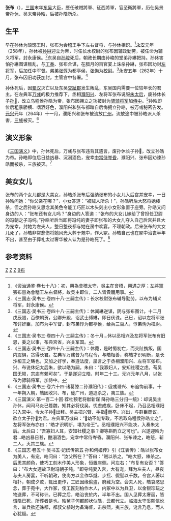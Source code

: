 '''张布'''（{{bd|?||264年|catIdx=Z}}），[[三国|三国]]末年[[孫吳|东吴]]大臣，歷任破賊將軍、征西將軍，官至衛將軍，历仕吴景帝[[孙休|孙休]]、吴末帝[[孙皓|孙皓]]，后被孙皓所杀。

==生平==
早在孙休为琅琊王时，张布为会稽王手下左右督将，与孙休相识。<ref>《资治通鉴·卷七十八》：初，興為會稽太守，吳主在會稽，興遇之厚；左將軍張布嘗為會稽王左右督將，故吳主即位，二人皆貴寵用事。</ref>[[永安_(孫休)|永安]]元年（258年），孙休被[[孙綝|孙綝]]迎立为帝，时任长水校尉的张布因辅政勤劳，被任命为辅义将军，封永康侯。<ref>《三国志·吴书三·卷四十八·三嗣主传》：长水校尉张布辅导勤劳，以布为辅义将军，封永康侯。</ref>东吴自[[孙峻|孙峻]]死后，朝政长期由孙峻的堂弟孙綝把持。孙休害怕孙綝图谋叛乱，与[[丁奉|丁奉]]、张布合谋，在腊月的百官宴上诛杀孙綝，张布因功封[[左将军|左将军]]，后加任中军督。弟弟[[张惇|张惇]]为都亭侯，[[张恂|张恂]]为[[校尉|校尉]]。<ref>《三国志·吴书三·卷四十八·三嗣主传》：休闻綝逆谋，阴与张布图计。十二月戊辰腊，百僚朝贺，公卿升殿，诏武士缚綝，即日伏诛。己巳，诏以左将军张布讨奸臣，加布为中军督，封布弟惇为都亭侯，给兵三百人，惇弟恂为校尉。</ref>永安五年（262年）十月，张布因旧功获加封，主管宫中{{Fact|[[尚书|尚书]]、[[中书|中书]]、[[门下|门下]]|time=2014-08-13T03:13:17+00:00}}各署。<ref>《三国志·吴书三·卷四十八·三嗣主传》：冬十月...休以丞相兴及左将军张布有旧恩，委之以事，布典宫省，兴关军国。</ref>

孙休死后，因[[蜀汉|蜀汉]]灭亡以及东吴[[交趾郡|交趾郡]]发生叛乱，东吴国内需要一位较年长的君主。在左典军[[万彧|万彧]]的极力推荐下，丞相[[濮阳兴|濮阳兴]]、左将军张布说服[[朱皇后_(孙休)|朱太后]]，废孙休长子[[孙𩅦|孙𩅦]]，改立乌程侯孙皓为帝，张布因拥立之功被封为[[骠骑将军|骠骑将军]]加[[侍中|侍中]]。<ref>《三国志·吴书三·卷四十八·三嗣主传》：休薨，是时蜀初亡，而交阯携叛，国内震惧，贪得长君。左典军万彧昔为乌程令，与皓相善，称皓才识明断，是长沙桓王之畴也，又加之好学，奉遵法度，屡言之于丞相濮阳兴、左将军张布。兴、布说休妃太后朱，欲以皓为嗣。朱曰：“我寡妇人，安知社稷之虑。苟吴国无陨，宗庙有赖可矣”。于是遂迎立皓，时年二十三。元兴元年八月，以张布为骠骑将军，加侍中。</ref>孙皓即位后粗暴骄横、嗜酒好色，濮阳兴和张布都暗自后悔拥立孙皓，被万彧秘密告发。[[元兴_(孙皓)|元兴]]元年（264年）十一月，濮阳兴和张布被流放[[广州_(古代)|广州]]，流放途中被孙皓派人杀害，[[三族|三族]]被灭。<ref>《三国志·吴书三·卷六十四·诸葛滕二孙濮阳传》：俄彧谮兴、布追悔前事。十一年朔入朝，皓因收兴、布，徙广州，道追杀之，夷三族。</ref>

==演义形象==
《[[三国演义|三国演义]]》中，孙休死后，万彧与张布违背其遗言，废孙休长子孙𩅦，改立孙皓为帝。孙皓即位后日益凶暴、沉溺酒色，宠幸[[中常侍|中常侍]][[岑昏|岑昏]]，濮阳兴、张布因劝谏孙皓而被杀，三族被灭。<ref>《三国演义·第一百二十回·荐杜预老将献新谋 降孙皓三分归一统》：却说吴主孙休，闻司马炎已篡魏，知其必将伐吴，忧虑成疾，卧床不起，乃召丞相濮阳兴入宫中，令太子孙𩅦出拜。吴主把兴臂、手指𩅦而卒。兴出，与群臣商议，欲立太子孙𩅦为君。左典军万彧曰：“𩅦幼不能专政，不若取乌程侯孙皓立之”。左将军张布亦曰：“皓才识明断，堪为帝王”。丞相濮阳兴不能决，入奏朱太后。太后曰：“吾寡妇人耳，安知社稷之事？卿等斟酌立之可也”。兴遂迎皓为君...皓凶暴日甚，酷溺酒色，宠幸中常侍岑昏。濮阳兴、张布谏之，皓怒，斩二人，灭其三族。</ref>

==美女女儿==
张布的两个女儿都是大美女，孙皓杀张布后强纳张布的小女儿入后宫并宠幸，一日孙皓问她：“你父亲在哪？”，小女答道：“被贼人所杀！”，孙皓听后大怒将她棒杀，但之后孙皓又思念其美色令能工巧匠以木头刻出小女形象置于座旁。孙皓又问身边的人：“张布还有女儿吗？”身边的人答道：“张布的大女儿嫁给了曾担任卫尉的冯朝之子冯纯。”孙皓听后当即将冯纯的妻子即张布的大女儿夺入自己后宫并且大为宠幸，封她为左夫人，整日整夜都与她在房中欢宴，不理朝政。后来张布的大女儿死了，孙皓非常悲伤将她风光大葬于苑中，作大冢。孙皓自己也在冢中治丧半年不出，甚至由于葬礼太过奢华被人认为是孙皓死了。<ref>《三国志·卷五十·吴书五·妃嫔传第五·孙和何姬传》引《江表传》：皓以张布女为美人，有宠，皓问曰："汝父所在？"答曰："贼以杀之。"皓大怒，棒杀之。后思其颜色，使巧工刻木作美人形象，恒置座侧。问左右："布复有女否？"答曰："布大女適故卫尉冯朝子纯。"即夺纯妻入宫，大有宠，拜为左夫人，昼夜与夫人房宴，不听朝政，使尚方以金作华燧、步摇、假髻以千数。令宫人著以相扑，朝成夕败，辄出更作，工匠因缘偷盗，府藏为空。会夫人死，皓哀愍思念，葬于苑中，大作冢，使工匠刻柏作木人，内冢中以为兵卫，以金银珍玩之物送葬，不可称计。已葬之后，皓治丧於内，半年不出。国人见葬太奢丽，皆谓皓已死，所葬者是也。皓舅子何都颜状似皓，云都代立。临海太守奚熙信讹言，举兵欲还诛都，都叔父植时为备海督，击杀熙，夷三族，讹言乃息，而人心犹疑。</ref>

==参考资料==
<div class="references-small">
<references />
</div>

[[Category:东吴军事人物|Z]]
[[Category:东吴列侯|Z]]
[[Category:东吴被处决者|Z]]
[[Category:张姓|B布]]